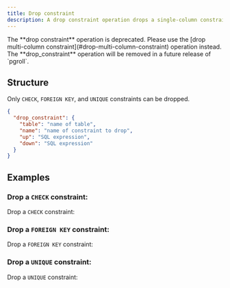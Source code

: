 ```yaml
---
title: Drop constraint
description: A drop constraint operation drops a single-column constraint from an existing table.
---
```


<Warning>
  The **drop constraint** operation is deprecated. Please use the [drop
  multi-column constraint](#drop-multi-column-constraint) operation instead. The
  **drop_constraint** operation will be removed in a future release of `pgroll`.
</Warning>

## Structure

Only `CHECK`, `FOREIGN KEY`, and `UNIQUE` constraints can be dropped.

```json
{
  "drop_constraint": {
    "table": "name of table",
    "name": "name of constraint to drop",
    "up": "SQL expression",
    "down": "SQL expression"
  }
}
```

## Examples

### Drop a `CHECK` constraint:

Drop a `CHECK` constraint:

<ExampleSnippet example="23_drop_check_constraint.yaml" languange="yaml" />

### Drop a `FOREIGN KEY` constraint:

Drop a `FOREIGN KEY` constraint:

<ExampleSnippet example="24_drop_foreign_key_constraint.yaml" languange="yaml" />

### Drop a `UNIQUE` constraint:

Drop a `UNIQUE` constraint:

<ExampleSnippet example="27_drop_unique_constraint.yaml" languange="yaml" />
